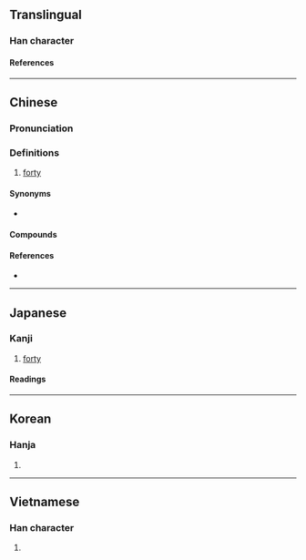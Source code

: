 {{also|ᚓ}}
{{character info/new}}
==Translingual==

===Han character===
{{Han char|rn=24|rad=十|as=03|sn=5|four=44000|canj=TT,XXTT|ids=⿻卄〢(GHJ),⿻卅丨(TKV),⿻川十(TKV),⿻廾〢(TKV)}}

====References====
{{Han ref|kx=0156.140|dkj=02712|dj=0355.040|hdz=10060.020|uh=534C}}

----

==Chinese==
{{zh-forms|alt=𠦜,𠦌}}

===Pronunciation===
{{zh-pron
|m=xì
|c=se3
|mn=siap/qz:siak
|mn_note=siak - only for 卌九
|mn-t=siab4
|mc=y
|oc=y
|ma=
|cat=num
}}

===Definitions===
{{zh-hanzi}}

# [[forty]]

====Synonyms====
* {{zh-l|四十}}

====Compounds====
{{zh-der|上卌袂攝|卌工|卌九日|卌九日烏}}

====References====
* {{thcwd|1398}}

{{cln|zh|numeral symbols|numerals}}

----

==Japanese==

===Kanji===
{{ja-kanji|grade=|rs=十03}}

# [[forty]]

====Readings====
{{ja-readings
|on=しゅう
|kun=よんじゅう
}}

----

==Korean==

===Hanja===
{{ko-hanja|십}}

# {{rfdef|ko|sort=十03}}

----

==Vietnamese==

===Han character===
{{vi-readings|reading=[[tấp]]|rs=十03}}

# {{rfdef|vi|sort=十03}}